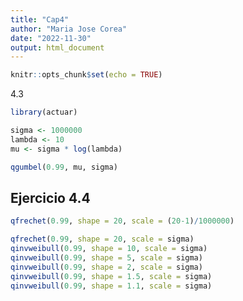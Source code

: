 ```yaml
---
title: "Cap4"
author: "Maria Jose Corea"
date: "2022-11-30"
output: html_document
---
```


```r
knitr::opts_chunk$set(echo = TRUE)
```

4.3
```r
library(actuar)

sigma <- 1000000
lambda <- 10
mu <- sigma * log(lambda)

qgumbel(0.99, mu, sigma)
```
## Ejercicio 4.4
```r
qfrechet(0.99, shape = 20, scale = (20-1)/1000000)

qfrechet(0.99, shape = 20, scale = sigma)
qinvweibull(0.99, shape = 10, scale = sigma)
qinvweibull(0.99, shape = 5, scale = sigma)
qinvweibull(0.99, shape = 2, scale = sigma)
qinvweibull(0.99, shape = 1.5, scale = sigma)
qinvweibull(0.99, shape = 1.1, scale = sigma)

```

